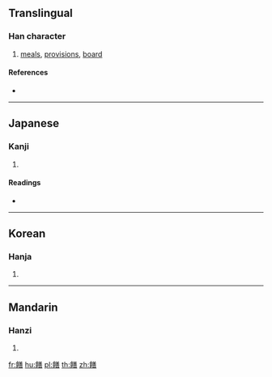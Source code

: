 {{character info/new}}
==Translingual==

===Han character===
{{Han char|rn=184|rad=食|as=12|sn=21|four=|canj=OITTR}}

# [[meals]], [[provisions]], [[board]]

====References====
* {{Han ref|kx=1425.280|dkj=44390|dj=1951.080|hdz=74474.140|uh=994D|ud=39245}}

----

==Japanese==

===Kanji===
{{ja-kanji|grade=|rs=食12}}

# {{defn|lang=ja|sort=食12}}

====Readings====
* {{ja-readings|on=[[ぜん]] (zen), [[せん]] (sen)|kun=[[すすめる]] (susumeru), [[そなえる]] (sonaeru)}}

----

==Korean==

===Hanja===
{{ko-hanja|hangeul=선|eumhun=|rv=seon|mr=sŏn|y=sen}}

# {{defn|lang=ko|sort=食12}}

----

==Mandarin==

===Hanzi===
{{cmn-hanzi|pin=[[shàn]] ([[shan4]]), [[xī]] ([[xi1]])|wg=shan<sup>4</sup>, hsi<sup>1</sup>}}

# {{defn|lang=cmn|sort=食12}}

[[fr:饍]]
[[hu:饍]]
[[pl:饍]]
[[th:饍]]
[[zh:饍]]